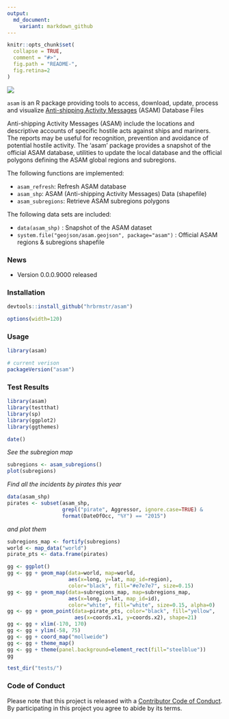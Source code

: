 ```yaml
---
output:
  md_document:
    variant: markdown_github
---
```


<!-- README.md is generated from README.Rmd. Please edit that file -->

```r
knitr::opts_chunk$set(
  collapse = TRUE,
  comment = "#>",
  fig.path = "README-",
  fig.retina=2
)
```

![](asam.png)

`asam` is an R package providing tools to access, download, update, process and visualize [Anti-shipping Activity Messages](http://msi.nga.mil/NGAPortal/MSI.portal?_nfpb=true&_pageLabel=msi_portal_page_65) (ASAM) Database Files

Anti-shipping Activity Messages (ASAM) include the locations and
descriptive accounts of specific hostile acts against ships and mariners.
The reports may be useful for recognition, prevention and avoidance of
potential hostile activity. The 'asam' package provides a snapshot of the
official ASAM database, utilities to update the local database and the
official polygons defining the ASAM global regions and subregions.

The following functions are implemented:

- `asam_refresh`:	Refresh ASAM database
- `asam_shp`:	ASAM (Anti-shipping Activity Messages) Data (shapefile)
- `asam_subregions`:  Retrieve ASAM subregions polygons

The following data sets are included:

- `data(asam_shp)` : Snapshot of the ASAM dataset
- `system.file("geojson/asam.geojson", package="asam")` : Official ASAM regions & subregions shapefile

### News

- Version 0.0.0.9000 released

### Installation

```r
devtools::install_github("hrbrmstr/asam")
```

```r
options(width=120)
```

### Usage

```r
library(asam)

# current verison
packageVersion("asam")

```

### Test Results

```r
library(asam)
library(testthat)
library(sp)
library(ggplot2)
library(ggthemes)

date()
```

*See the subregion map*

```r
subregions <- asam_subregions()
plot(subregions)
```

*Find all the incidents by pirates this year*

```r
data(asam_shp)
pirates <- subset(asam_shp,
                  grepl("pirate", Aggressor, ignore.case=TRUE) &
                  format(DateOfOcc, "%Y") == "2015")
```

*and plot them*

```r
subregions_map <- fortify(subregions)
world <- map_data("world")
pirate_pts <- data.frame(pirates)

gg <- ggplot()
gg <- gg + geom_map(data=world, map=world,
                    aes(x=long, y=lat, map_id=region),
                    color="black", fill="#e7e7e7", size=0.15)
gg <- gg + geom_map(data=subregions_map, map=subregions_map,
                    aes(x=long, y=lat, map_id=id),
                    color="white", fill="white", size=0.15, alpha=0)
gg <- gg + geom_point(data=pirate_pts, color="black", fill="yellow", 
                      aes(x=coords.x1, y=coords.x2), shape=21)
gg <- gg + xlim(-170, 170)
gg <- gg + ylim(-58, 75)
gg <- gg + coord_map("mollweide")
gg <- gg + theme_map()
gg <- gg + theme(panel.background=element_rect(fill="steelblue"))
gg
```

```r
test_dir("tests/")
```

### Code of Conduct

Please note that this project is released with a [Contributor Code of Conduct](CONDUCT.md). 
By participating in this project you agree to abide by its terms.
